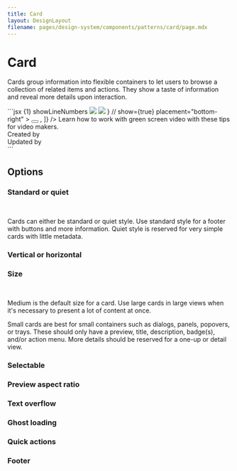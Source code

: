 ```yaml
---
title: Card
layout: DesignLayout
filename: pages/design-system/components/patterns/card/page.mdx
---
```



# Card

Cards group information into flexible containers to let users to browse a collection of related items and actions. They show a taste of information and reveal more details upon interaction.

<MainView />

<CodeView>
  <CodeViewItem title="Sapa">
    ```jsx {1} showLineNumbers
    <Card
      style={{
        width: 300,
      }}
      selectable
      as="link"
    >
      <CardPreview
        ratio="2:1"
        style={{
          backgroundColor: "var(--color-gray-3)",
        }}
      >
        <img
          src="https://pbs.twimg.com/profile_banners/52672213/1398217635/1500x500"
          style={{
            objectFit: "cover",
          }}
        />
      </CardPreview>
      <CardAvatar
        style={{
          top: -20,
          left: 0,
        }}
      >
        <Avatar size="large">
          <img src="https://avatars.githubusercontent.com/u/1680273?v=4" />
        </Avatar>
      </CardAvatar>
      <CardContainer>
        <CardHeader
          nowrap
          title="Prototypes in XXXX"
          actions={[
            <Popover
              body={
                <Menu
                  type="dropdown"
                  items={[{ type: "item", title: "Edit" }]}
                  style={{
                    width: 200,
                  }}
                />
              }
              // show={true}
              placement="bottom-right"
            >
              <Button quiet>
                <MoreHorizFilled />
              </Button>
            </Popover>,
          ]}
        />
        <CardBody>
          Learn how to work with green screen video with these tips for video
          makers.
        </CardBody>
      </CardContainer>
      <CardFooter>
        <div
          style={{
            display: "flex",
            justifyContent: "space-between",
          }}
        >
          <div>Created by</div>
          <div>Updated by</div>
        </div>
      </CardFooter>
    </Card>
    ```
  </CodeViewItem>
</CodeView>

## Options

### Standard or quiet

<OptionsView />

&nbsp;

Cards can either be standard or quiet style. Use standard style for a
footer with buttons and more information. Quiet style is reserved for
very simple cards with little metadata.

### Vertical or horizontal

<OrientationView />

### Size

<SizeView />

&nbsp;

Medium is the default size for a card. Use large cards in large views
when it's necessary to present a lot of content at once.

Small cards are best for small containers such as dialogs, panels,
popovers, or trays. These should only have a preview, title,
description, badge(s), and/or action menu. More details should be
reserved for a one-up or detail view.

### Selectable

<SelectableView />

### Preview aspect ratio

<PreviewRatioView />

### Text overflow

<TextOverflowView />

### Ghost loading

<GhostLoadingView />

### Quick actions

<QuickActionsView />

### Footer

<FooterView />
